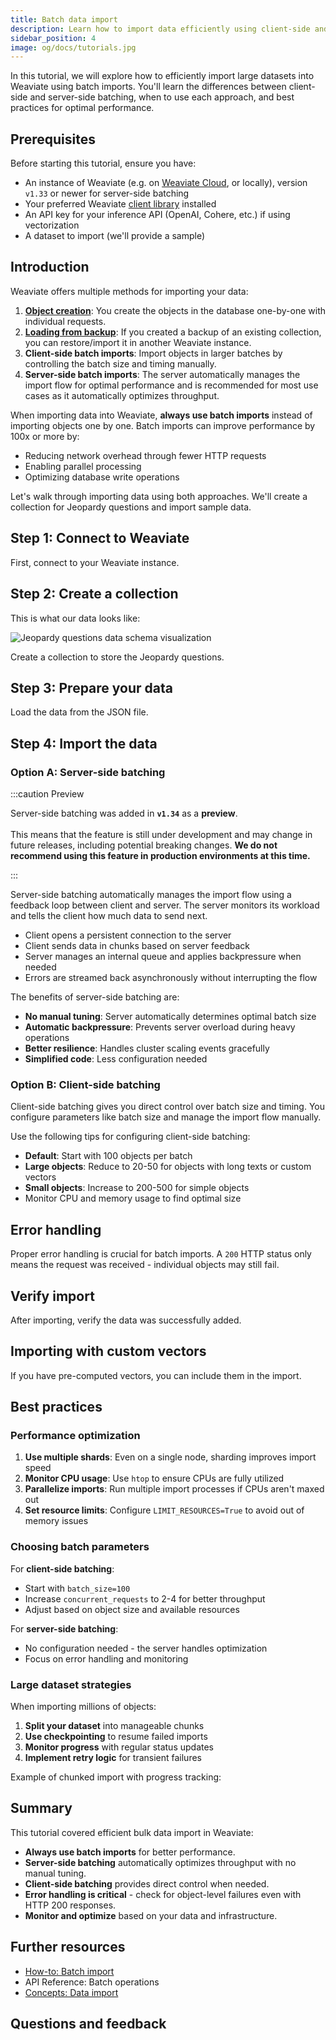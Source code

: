 ```yaml
---
title: Batch data import
description: Learn how to import data efficiently using client-side and server-side batching in Weaviate
sidebar_position: 4
image: og/docs/tutorials.jpg
---
```



In this tutorial, we will explore how to efficiently import large datasets into Weaviate using batch imports. You'll learn the differences between client-side and server-side batching, when to use each approach, and best practices for optimal performance.

## Prerequisites

Before starting this tutorial, ensure you have:

- An instance of Weaviate (e.g. on [Weaviate Cloud](https://weaviate.io/go/console?utm_source=docs&utm_content=tutorial), or locally), version `v1.33` or newer for server-side batching
- Your preferred Weaviate [client library](../client-libraries/index.mdx) installed
- An API key for your inference API (OpenAI, Cohere, etc.) if using vectorization
- A dataset to import (we'll provide a sample)

## Introduction

Weaviate offers multiple methods for importing your data:

1. **[Object creation](../manage-objects/create.mdx)**: You create the objects in the database one-by-one with individual requests.
1. **[Loading from backup](/deploy/configuration/backups.md)**: If you created a backup of an existing collection, you can restore/import it in another Weaviate instance.
1. **Client-side batch imports**: Import objects in larger batches by controlling the batch size and timing manually.
1. **Server-side batch imports**: The server automatically manages the import flow for optimal performance and is recommended for most use cases as it automatically optimizes throughput.

When importing data into Weaviate, **always use batch imports** instead of importing objects one by one. Batch imports can improve performance by 100x or more by:

- Reducing network overhead through fewer HTTP requests
- Enabling parallel processing
- Optimizing database write operations

Let's walk through importing data using both approaches. We'll create a collection for Jeopardy questions and import sample data.

## Step 1: Connect to Weaviate

First, connect to your Weaviate instance.

<Tabs className="code" groupId="languages">
  <TabItem value="py" label="Python">
    <FilteredTextBlock
      text={PyCode}
      startMarker="# START ConnectToWeaviate"
      endMarker="# END ConnectToWeaviate"
      language="py"
    />
  </TabItem>
</Tabs>

## Step 2: Create a collection

This is what our data looks like:

![Jeopardy questions data schema visualization](./_includes/joepardyquestion_dataset.png "Jeopardy questions data schema visualization")

Create a collection to store the Jeopardy questions.

<Tabs className="code" groupId="languages">
  <TabItem value="py" label="Python">
    <FilteredTextBlock
      text={PyCode}
      startMarker="# START CreateCollection"
      endMarker="# END CreateCollection"
      language="py"
    />
  </TabItem>
</Tabs>

## Step 3: Prepare your data

Load the data from the JSON file.

<Tabs className="code" groupId="languages">
  <TabItem value="py" label="Python">
    <FilteredTextBlock
      text={PyCode}
      startMarker="# START LoadData"
      endMarker="# END LoadData"
      language="py"
    />
  </TabItem>
</Tabs>

## Step 4: Import the data

### Option A: Server-side batching

:::caution Preview

Server-side batching was added in **`v1.34`** as a **preview**.<br/><br/>
This means that the feature is still under development and may change in future releases, including potential breaking changes.
**We do not recommend using this feature in production environments at this time.**

:::

Server-side batching automatically manages the import flow using a feedback loop between client and server. The server monitors its workload and tells the client how much data to send next.

- Client opens a persistent connection to the server
- Client sends data in chunks based on server feedback
- Server manages an internal queue and applies backpressure when needed
- Errors are streamed back asynchronously without interrupting the flow

<Tabs className="code" groupId="languages">
  <TabItem value="py" label="Python">
    <FilteredTextBlock
      text={PyCode}
      startMarker="# START ServerSideBatch"
      endMarker="# END ServerSideBatch"
      language="py"
    />
  </TabItem>
</Tabs>

The benefits of server-side batching are:

- **No manual tuning**: Server automatically determines optimal batch size
- **Automatic backpressure**: Prevents server overload during heavy operations
- **Better resilience**: Handles cluster scaling events gracefully
- **Simplified code**: Less configuration needed

### Option B: Client-side batching

Client-side batching gives you direct control over batch size and timing. You configure parameters like batch size and manage the import flow manually.

<Tabs className="code" groupId="languages">
  <TabItem value="py" label="Python">
    <FilteredTextBlock
      text={PyCode}
      startMarker="# START ClientSideBatch"
      endMarker="# END ClientSideBatch"
      language="py"
    />
  </TabItem>
</Tabs>

Use the following tips for configuring client-side batching:

- **Default**: Start with 100 objects per batch
- **Large objects**: Reduce to 20-50 for objects with long texts or custom vectors
- **Small objects**: Increase to 200-500 for simple objects
- Monitor CPU and memory usage to find optimal size

## Error handling

Proper error handling is crucial for batch imports. A `200` HTTP status only means the request was received - individual objects may still fail.

<Tabs className="code" groupId="languages">
  <TabItem value="py" label="Python">
    <FilteredTextBlock
      text={PyCode}
      startMarker="# START ErrorHandling"
      endMarker="# END ErrorHandling"
      language="py"
    />
  </TabItem>
</Tabs>

## Verify import

After importing, verify the data was successfully added.

<Tabs className="code" groupId="languages">
  <TabItem value="py" label="Python">
    <FilteredTextBlock
      text={PyCode}
      startMarker="# START VerifyImport"
      endMarker="# END VerifyImport"
      language="py"
    />
  </TabItem>
</Tabs>

## Importing with custom vectors

If you have pre-computed vectors, you can include them in the import.

<Tabs className="code" groupId="languages">
  <TabItem value="py" label="Python">
    <FilteredTextBlock
      text={PyCode}
      startMarker="# START CustomVectors"
      endMarker="# END CustomVectors"
      language="py"
    />
  </TabItem>
</Tabs>

## Best practices

### Performance optimization

1. **Use multiple shards**: Even on a single node, sharding improves import speed
2. **Monitor CPU usage**: Use `htop` to ensure CPUs are fully utilized
3. **Parallelize imports**: Run multiple import processes if CPUs aren't maxed out
4. **Set resource limits**: Configure `LIMIT_RESOURCES=True` to avoid out of memory issues

### Choosing batch parameters

For **client-side batching**:

- Start with `batch_size=100`
- Increase `concurrent_requests` to 2-4 for better throughput
- Adjust based on object size and available resources

For **server-side batching**:

- No configuration needed - the server handles optimization
- Focus on error handling and monitoring

### Large dataset strategies

When importing millions of objects:

1. **Split your dataset** into manageable chunks
2. **Use checkpointing** to resume failed imports
3. **Monitor progress** with regular status updates
4. **Implement retry logic** for transient failures

Example of chunked import with progress tracking:

<Tabs className="code" groupId="languages">
  <TabItem value="py" label="Python">
    <FilteredTextBlock
      text={PyCode}
      startMarker="# START ChunkedImport"
      endMarker="# END ChunkedImport"
      language="py"
    />
  </TabItem>
</Tabs>

## Summary

This tutorial covered efficient bulk data import in Weaviate:

- **Always use batch imports** for better performance.
- **Server-side batching** automatically optimizes throughput with no manual tuning.
- **Client-side batching** provides direct control when needed.
- **Error handling is critical** - check for object-level failures even with HTTP 200 responses.
- **Monitor and optimize** based on your data and infrastructure.

## Further resources

- [How-to: Batch import](../manage-objects/import.mdx)
- <SkipLink href="/weaviate/api/rest#tag/batch">
    API Reference: Batch operations
  </SkipLink>
- [Concepts: Data import](../concepts/data-import.mdx)

## Questions and feedback


<DocsFeedback />
